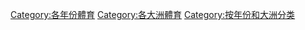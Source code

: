 [[Category:各年份體育|Category:各年份體育]]
[[Category:各大洲體育|Category:各大洲體育]]
[[Category:按年份和大洲分类|Category:按年份和大洲分类]]